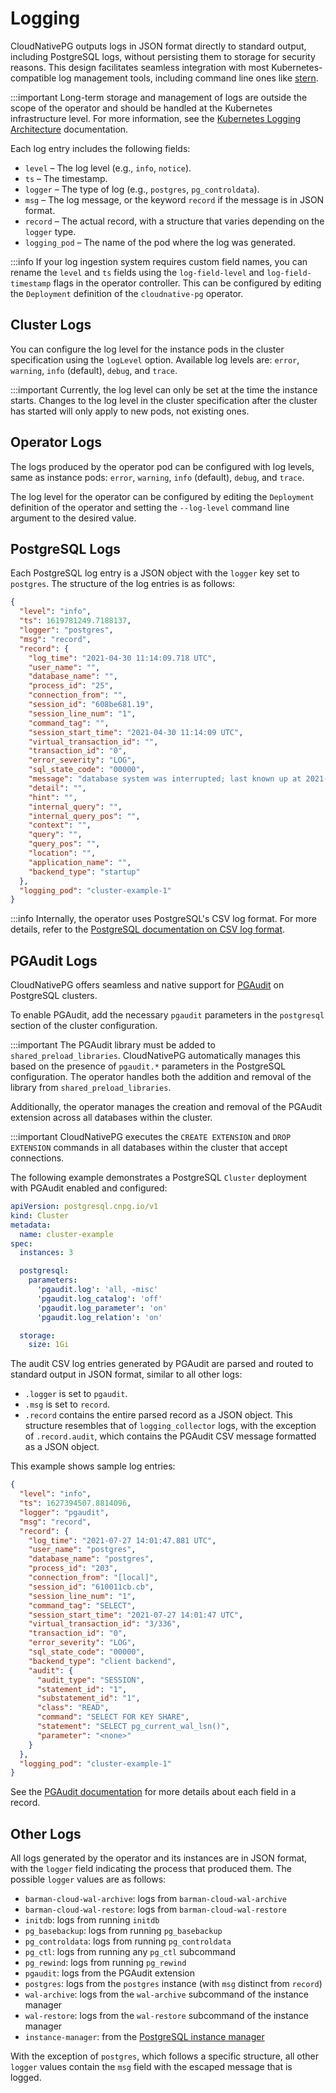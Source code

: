 ﻿# Logging

<!-- SPDX-License-Identifier: CC-BY-4.0 -->

CloudNativePG outputs logs in JSON format directly to standard output, including
PostgreSQL logs, without persisting them to storage for security reasons. This
design facilitates seamless integration with most Kubernetes-compatible log
management tools, including command line ones like
[stern](https://github.com/stern/stern).

:::important
Long-term storage and management of logs are outside the scope of the
operator and should be handled at the Kubernetes infrastructure level.
For more information, see the
[Kubernetes Logging Architecture](https://kubernetes.io/docs/concepts/cluster-administration/logging/)
documentation.

Each log entry includes the following fields:

- `level` – The log level (e.g., `info`, `notice`).
- `ts` – The timestamp.
- `logger` – The type of log (e.g., `postgres`, `pg_controldata`).
- `msg` – The log message, or the keyword `record` if the message is in JSON
  format.
- `record` – The actual record, with a structure that varies depending on the
  `logger` type.
- `logging_pod` – The name of the pod where the log was generated.

:::info
If your log ingestion system requires custom field names, you can rename
the `level` and `ts` fields using the `log-field-level` and
`log-field-timestamp` flags in the operator controller. This can be configured
by editing the `Deployment` definition of the `cloudnative-pg` operator.

## Cluster Logs

You can configure the log level for the instance pods in the cluster
specification using the `logLevel` option. Available log levels are: `error`,
`warning`, `info` (default), `debug`, and `trace`.

:::important
Currently, the log level can only be set at the time the instance starts.
Changes to the log level in the cluster specification after the cluster has
started will only apply to new pods, not existing ones.

## Operator Logs

The logs produced by the operator pod can be configured with log
levels, same as instance pods: `error`, `warning`, `info` (default), `debug`,
and `trace`.

The log level for the operator can be configured by editing the `Deployment`
definition of the operator and setting the `--log-level` command line argument
to the desired value.

## PostgreSQL Logs

Each PostgreSQL log entry is a JSON object with the `logger` key set to
`postgres`. The structure of the log entries is as follows:

```json
{
  "level": "info",
  "ts": 1619781249.7188137,
  "logger": "postgres",
  "msg": "record",
  "record": {
    "log_time": "2021-04-30 11:14:09.718 UTC",
    "user_name": "",
    "database_name": "",
    "process_id": "25",
    "connection_from": "",
    "session_id": "608be681.19",
    "session_line_num": "1",
    "command_tag": "",
    "session_start_time": "2021-04-30 11:14:09 UTC",
    "virtual_transaction_id": "",
    "transaction_id": "0",
    "error_severity": "LOG",
    "sql_state_code": "00000",
    "message": "database system was interrupted; last known up at 2021-04-30 11:14:07 UTC",
    "detail": "",
    "hint": "",
    "internal_query": "",
    "internal_query_pos": "",
    "context": "",
    "query": "",
    "query_pos": "",
    "location": "",
    "application_name": "",
    "backend_type": "startup"
  },
  "logging_pod": "cluster-example-1"
}
```

:::info
Internally, the operator uses PostgreSQL's CSV log format. For more details,
refer to the [PostgreSQL documentation on CSV log format](https://www.postgresql.org/docs/current/runtime-config-logging.html).

## PGAudit Logs

CloudNativePG offers seamless and native support for
[PGAudit](https://www.pgaudit.org/) on PostgreSQL clusters.

To enable PGAudit, add the necessary `pgaudit` parameters in the `postgresql`
section of the cluster configuration.

:::important
The PGAudit library must be added to `shared_preload_libraries`.
CloudNativePG automatically manages this based on the presence of `pgaudit.*`
parameters in the PostgreSQL configuration. The operator handles both the
addition and removal of the library from `shared_preload_libraries`.

Additionally, the operator manages the creation and removal of the PGAudit
extension across all databases within the cluster.

:::important
CloudNativePG executes the `CREATE EXTENSION` and `DROP EXTENSION` commands
in all databases within the cluster that accept connections.

The following example demonstrates a PostgreSQL `Cluster` deployment with
PGAudit enabled and configured:

```yaml
apiVersion: postgresql.cnpg.io/v1
kind: Cluster
metadata:
  name: cluster-example
spec:
  instances: 3

  postgresql:
    parameters:
      'pgaudit.log': 'all, -misc'
      'pgaudit.log_catalog': 'off'
      'pgaudit.log_parameter': 'on'
      'pgaudit.log_relation': 'on'

  storage:
    size: 1Gi
```

The audit CSV log entries generated by PGAudit are parsed and routed to
standard output in JSON format, similar to all other logs:

- `.logger` is set to `pgaudit`.
- `.msg` is set to `record`.
- `.record` contains the entire parsed record as a JSON object. This structure
  resembles that of `logging_collector` logs, with the exception of
  `.record.audit`, which contains the PGAudit CSV message formatted as a JSON
  object.

This example shows sample log entries:

```json
{
  "level": "info",
  "ts": 1627394507.8814096,
  "logger": "pgaudit",
  "msg": "record",
  "record": {
    "log_time": "2021-07-27 14:01:47.881 UTC",
    "user_name": "postgres",
    "database_name": "postgres",
    "process_id": "203",
    "connection_from": "[local]",
    "session_id": "610011cb.cb",
    "session_line_num": "1",
    "command_tag": "SELECT",
    "session_start_time": "2021-07-27 14:01:47 UTC",
    "virtual_transaction_id": "3/336",
    "transaction_id": "0",
    "error_severity": "LOG",
    "sql_state_code": "00000",
    "backend_type": "client backend",
    "audit": {
      "audit_type": "SESSION",
      "statement_id": "1",
      "substatement_id": "1",
      "class": "READ",
      "command": "SELECT FOR KEY SHARE",
      "statement": "SELECT pg_current_wal_lsn()",
      "parameter": "<none>"
    }
  },
  "logging_pod": "cluster-example-1"
}
```

See the
[PGAudit documentation](https://github.com/pgaudit/pgaudit/blob/master/README.mdx#format) <!-- wokeignore:rule=master -->
for more details about each field in a record.

## Other Logs

All logs generated by the operator and its instances are in JSON format, with
the `logger` field indicating the process that produced them. The possible
`logger` values are as follows:

- `barman-cloud-wal-archive`: logs from `barman-cloud-wal-archive`
- `barman-cloud-wal-restore`: logs from `barman-cloud-wal-restore`
- `initdb`: logs from running `initdb`
- `pg_basebackup`: logs from running `pg_basebackup`
- `pg_controldata`: logs from running `pg_controldata`
- `pg_ctl`: logs from running any `pg_ctl` subcommand
- `pg_rewind`: logs from running `pg_rewind`
- `pgaudit`: logs from the PGAudit extension
- `postgres`: logs from the `postgres` instance (with `msg` distinct from
  `record`)
- `wal-archive`: logs from the `wal-archive` subcommand of the instance manager
- `wal-restore`: logs from the `wal-restore` subcommand of the instance manager
- `instance-manager`: from the [PostgreSQL instance manager](./instance_manager.mdx)

With the exception of `postgres`, which follows a specific structure, all other
`logger` values contain the `msg` field with the escaped message that is
logged.

